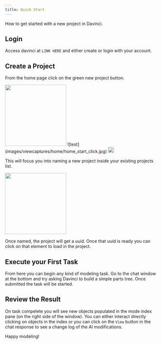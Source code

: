 ```yaml
---
title: Quick Start
---
```

How to get started with a new project in Davinci.

## Login
Access davinci at `LINK HERE` and either create or login with your account.

## Create a Project
From the home page click on the green new project button.

<img height="200" src="images/viewcaptures/home/home_start_click.jpg" /> 
![test](images/viewcaptures/home/home_start_click.jpg)

<img height="20" noZoom src="/images/objecticons/attribute.svg" /> 

 This will focus you into naming a new project inside your existing projects list. 
 
<img height="200" src="/images/viewcaptures/home/home_project_def.jpg" /> 

 Once named, the project will get a uuid. Once that uuid is ready you can click on that element to load in the project. 



## Execute your First Task
From here you can begin any kind of modeling task. Go to the chat window at the bottom and try asking Davinci to build a simple parts tree. Once submitted the task will be started.

## Review the Result 
On task compelete you will see new objects populated in the mode index pane (on the right side of the window). You can either interact directly clicking on objects in the index or you can click on the `View` button in the chat response to see a change log of the AI modifications. 

Happy modeling!
